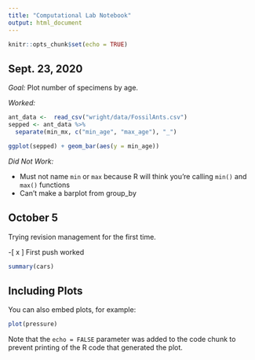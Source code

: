 ```yaml
---
title: "Computational Lab Notebook"
output: html_document
---
```


```r
knitr::opts_chunk$set(echo = TRUE)
```

## Sept. 23, 2020

*Goal:* Plot number of specimens by age.

*Worked:*
```r
ant_data <-  read_csv("wright/data/FossilAnts.csv")
sepped <- ant_data %>%
  separate(min_mx, c("min_age", "max_age"), "_")

ggplot(sepped) + geom_bar(aes(y = min_age))
```



*Did Not Work:* 

* Must not name `min` or `max` because R will think you're calling `min()` and `max()` functions
* Can't make a barplot from group_by       


## October 5

Trying revision management for the first time.

-[ x ] First push worked
 

```r
summary(cars)
```

## Including Plots

You can also embed plots, for example:

```r
plot(pressure)
```

Note that the `echo = FALSE` parameter was added to the code chunk to prevent printing of the R code that generated the plot.
